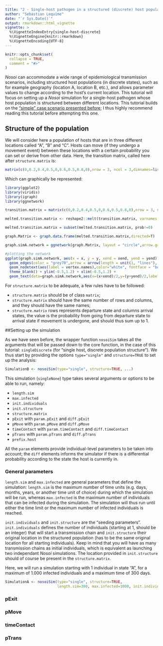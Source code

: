 ```yaml
---
title: "2 - Single-host pathogen in a structured (discrete) host population"
author: "Sebastian Lequime"
date: "`r Sys.Date()`"
output: rmarkdown::html_vignette
vignette: >
  %\VignetteIndexEntry{single-host-discrete}
  %\VignetteEngine{knitr::rmarkdown}
  %\VignetteEncoding{UTF-8}
---
```


```r
knitr::opts_chunk$set(
  collapse = TRUE,
  comment = "#>"
)
```

*Nosoi* can accommodate a wide range of epidemiological transmission scenarios, including structured host populations (in discrete states), such as for example geography (location A, location B, etc.), and allows parameter values to change according to the host's current location. This tutorial will focus on setting up a *Nosoi* simulation for a single-host pathogen whose host population is structured between different locations. This tutorial builds on the ["simple" case scenario presented before](single-host-none.html); I thus highly recommend reading this tutorial before attempting this one.

## Structure of the population

We will consider here a population of hosts that are in three different locations called "A", "B" and "C". Hosts can move (if they undergo a movement event) between these locations with a certain probability you can set or derive from other data. Here, the transition matrix, called here after `structure.matrix` is:
```r
matrix(c(0,0.2,0.4,0.5,0,0.6,0.5,0.8,0),nrow = 3, ncol = 3,dimnames=list(c("A","B","C"),c("A","B","C")))
```

Which can graphically be represented:

```r
library(ggplot2)
library(viridis)
library(igraph)
library(ggnetwork)

transition.matrix = matrix(c(0,0.2,0.4,0.5,0,0.6,0.5,0.8,0),nrow = 3, ncol = 3,dimnames=list(c("A","B","C"),c("A","B","C")))

melted.transition.matrix <- reshape2::melt(transition.matrix, varnames = c("from","to"),value.name="prob", as.is = TRUE) #melting the matrix go get from -> to in one line with probability

melted.transition.matrix = subset(melted.transition.matrix, prob!=0)

graph.Matrix <- graph.data.frame(melted.transition.matrix,directed=T)

graph.simA.network = ggnetwork(graph.Matrix, layout = "circle",arrow.gap=0.18) #using ggnetwork to provide the layout

#plotting the network
ggplot(graph.simA.network, aes(x = x, y = y, xend = xend, yend = yend)) +
  geom_edges(color = "grey70",arrow = arrow(length = unit(1, "lines"), type = "closed"),curvature = 0.2) + geom_nodes(aes(color =vertex.names) , size = 30) +
  geom_nodetext(aes(label = vertex.names),color="white", fontface = "bold",size=15) + scale_color_viridis(guide=FALSE,discrete=TRUE) +
  theme_blank() + ylim(-0.5,1.2) + xlim(-0.5,1.2) +
  geom_text(data=graph.simA.network,aes(x=(x+xend)/2,y=(y+yend)/2,label = prob,color=vertex.names), size = 6)
```

For `structure.matrix` to be adequate, a few rules have to be followed:

- `structure.matrix` should be of class `matrix`;
- `structure.matrix` should have the same number of rows and columns, and they should have the same names;
- `structure.matrix` rows represents departure state and columns arrival states, the value is the probability from going from departure state to arrival state if movement is undergone, and should thus sum up to 1.

##Setting up the simulation

As we have seen before, the wrapper function `nosoiSim` takes all the arguments that will be passed down to the core function, in the case of this tutorial: `singleDiscrete` (for "single host, discrete population structure"). We thus start by providing the options `type="single"` and `structure=TRUE` to set up the analysis:

```r
SimulationB <- nosoiSim(type="single", structure=TRUE, ...)
```

This simulation (`singleNone`) type takes several arguments or options to be able to run, namely:

- `length.sim` 
- `max.infected` 
- `init.individuals` 
- `init.structure`
- `structure.matrix`
- `pExit` with `param.pExit` and `diff.pExit`
- `pMove` with `param.pMove` and `diff.pMove`
- `timeContact` with `param.timeContact` and `diff.timeContact`
- `pTrans` with `param.pTrans` and `diff.pTrans`
- `prefix.host`

All the `param` elements provide individual-level parameters to be taken into account; the `diff` elements informs the simulator if there is a differential probability according to the state the host is currently in.

### General parameters

`length.sim` and `max.infected` are general parameters that define the simulation: `length.sim` is the maximum number of time units (e.g. days, months, years, or another time unit of choice) during which the simulation will be run, whereas `max.infected` is the maximum number of individuals that can be infected during the simulation. The simulation will thus run until either the time limit or the maximum number of infected individuals is reached.

`init.individuals` and `init.structure` are the "seeding parameters". `init.individuals` defines the number of individuals (starting at 1, should be an integer) that will start a transmission chain and `init.structure` their original location in the structured population (has to be the same original location for all starting individuals). Keep in mind that you will have as many transmission chains as initial individuals, which is equivalent as launching two independant *Nosoi* simulations. The location provided in `init.structure` should of course be present in the `structure.matrix`.

Here, we will run a simulation starting with 1 individual in state "A", for a maximum of 1.000 infected individuals and a maximum time of 300 days.

```r
SimulationA <- nosoiSim(type="single", structure=TRUE,
                        length.sim=300, max.infected=1000, init.individuals=1, init.structure="A", ...)
```

### pExit

### pMove

### timeContact

### pTrans

